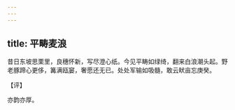 ```yaml
---
---
---
```

title: 平畴麦浪
---







昔日东坡思栗里，良穗怀新，写尽澄心纸。今见平畴如绿绮，翻来白浪潮头起。野老豚蹄心更侈，篝满瓯窭，奢愿还无已。处处军输如吸髓，敢云畎亩忘庚癸。

【评】

亦韵亦厚。